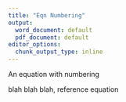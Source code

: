 ```yaml
---
title: "Eqn Numbering"
output:
  word_document: default
  pdf_document: default
editor_options:
  chunk_output_type: inline
---
```


An equation with numbering

```{=tex}
\begin{equation}
  \label{eq:1}
  \phi \left( x; \mu, \sigma \right) = \frac{1}{\sqrt{2 \pi \sigma^2}} \exp \left( -
  \frac{\left(x - \mu\right)^2}{2 \sigma^2} \right)
\end{equation}
```
```{=tex}
\begin{equation}
5 = 2 + 3
\end{equation}
```
blah blah blah, reference equation \ref{eq:1}

